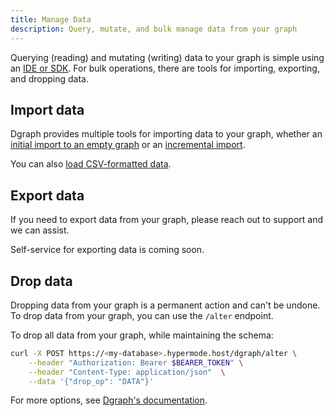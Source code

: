 ```yaml
---
title: Manage Data
description: Query, mutate, and bulk manage data from your graph
---
```


Querying (reading) and mutating (writing) data to your graph is simple using an
[IDE or SDK](./connect). For bulk operations, there are tools for importing,
exporting, and dropping data.

## Import data

Dgraph provides multiple tools for importing data to your graph, whether an
[initial import to an empty graph](/dgraph/admin/bulk-loader) or an
[incremental import](/dgraph/admin/live-loader).

You can also [load CSV-formatted data](/dgraph/admin/import-csv).

## Export data

If you need to export data from your graph, please reach out to support and we
can assist.

<Note>Self-service for exporting data is coming soon.</Note>

## Drop data

Dropping data from your graph is a permanent action and can't be undone. To drop
data from your graph, you can use the `/alter` endpoint.

To drop all data from your graph, while maintaining the schema:

```sh
curl -X POST https://<my-database>.hypermode.host/dgraph/alter \
    --header "Authorization: Bearer $BEARER_TOKEN" \
    --header "Content-Type: application/json"  \
    --data '{"drop_op": "DATA"}'
```

For more options, see [Dgraph's documentation](/dgraph/admin/drop-data).

